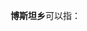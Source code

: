 '''博斯坦乡'''可以指：
{{PRC admin/disambig|65/21/23/203/000|65/23/28/207/000|65/32/25/206/000}}
{{disambig|cat=四字中国乡名消歧义}}